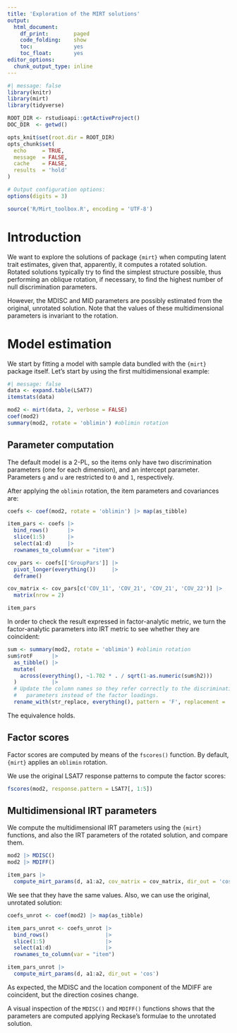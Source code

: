 ```yaml
---
title: 'Exploration of the MIRT solutions'
output:
  html_document: 
    df_print:        paged
    code_folding:    show
    toc:             yes
    toc_float:       yes
editor_options: 
  chunk_output_type: inline
---
```


```r
#| message: false
library(knitr)
library(mirt)
library(tidyverse)

ROOT_DIR <- rstudioapi::getActiveProject()
DOC_DIR  <- getwd()

opts_knit$set(root.dir = ROOT_DIR)
opts_chunk$set(
  echo     = TRUE,
  message  = FALSE,
  cache    = FALSE,
  results  = 'hold'
)

# Output configuration options:
options(digits = 3)
```

```r
source('R/Mirt_toolbox.R', encoding = 'UTF-8')
```

# Introduction

We want to explore the solutions of package `{mirt}` when computing latent trait
estimates, given that, apparently, it computes a rotated solution. Rotated
solutions typically try to find the simplest structure possible, thus performing
an oblique rotation, if necessary, to find the highest number of null
discrimination parameters.

However, the MDISC and MID parameters are possibly estimated from the original,
unrotated solution. Note that the values of these multidimensional parameters
is invariant to the rotation.

# Model estimation

We start by fitting a model with sample data bundled with the `{mirt}` package
itself. Let's start by using the first multidimensional example:

```r
#| message: false
data <- expand.table(LSAT7)
itemstats(data)

mod2 <- mirt(data, 2, verbose = FALSE)
coef(mod2)
summary(mod2, rotate = 'oblimin') #oblimin rotation
```

## Parameter computation

The default model is a 2-PL, so the items only have two discrimination
parameters (one for each dimension), and an intercept parameter. Parameters `g`
and `u` are restricted to `0` and `1`, respectively.

After applying the `oblimin` rotation, the item parameters and covariances are:

```r
coefs <- coef(mod2, rotate = 'oblimin') |> map(as_tibble)

item_pars <- coefs |>
  bind_rows()      |>
  slice(1:5)       |>
  select(a1:d)     |>
  rownames_to_column(var = "item")

cov_pars <- coefs[['GroupPars']] |>
  pivot_longer(everything())     |>
  deframe()

cov_matrix <- cov_pars[c('COV_11', 'COV_21', 'COV_21', 'COV_22')] |>
  matrix(nrow = 2)

item_pars
```

In order to check the result expressed in factor-analytic metric, we turn the
factor-analytic parameters into IRT metric to see whether they are coincident:

```r
sum <- summary(mod2, rotate = 'oblimin') #oblimin rotation
sum$rotF      |>
  as_tibble() |>
  mutate(
    across(everything(), ~1.702 * . / sqrt(1-as.numeric(sum$h2)))
  )           |>
  # Update the column names so they refer correctly to the discrimination
  #   parameters instead of the factor loadings.
  rename_with(str_replace, everything(), pattern = 'F', replacement = 'a')
```

The equivalence holds.

## Factor scores

Factor scores are computed by means of the `fscores()` function. By default,
`{mirt}` applies an `oblimin` rotation.

We use the original LSAT7 response patterns to compute the factor scores:

```r
fscores(mod2, response.pattern = LSAT7[, 1:5])
```

## Multidimensional IRT parameters

We compute the multidimensional IRT parameters using the `{mirt}` functions, and
also the IRT parameters of the rotated solution, and compare them.

```r
mod2 |> MDISC()
mod2 |> MDIFF()

item_pars |>
  compute_mirt_params(d, a1:a2, cov_matrix = cov_matrix, dir_out = 'cos')
```

We see that they have the same values. Also, we can use the original, unrotated
solution:

```r
coefs_unrot <- coef(mod2) |> map(as_tibble)

item_pars_unrot <- coefs_unrot |>
  bind_rows()                  |>
  slice(1:5)                   |>
  select(a1:d)                 |>
  rownames_to_column(var = "item")

item_pars_unrot |>
  compute_mirt_params(d, a1:a2, dir_out = 'cos')
```

As expected, the MDISC and the location component of the MDIFF are coincident,
but the direction cosines change.

A visual inspection of the `MDISC()` and `MDIFF()` functions shows that the
parameters are computed applying Reckase's formulae to the unrotated solution.
